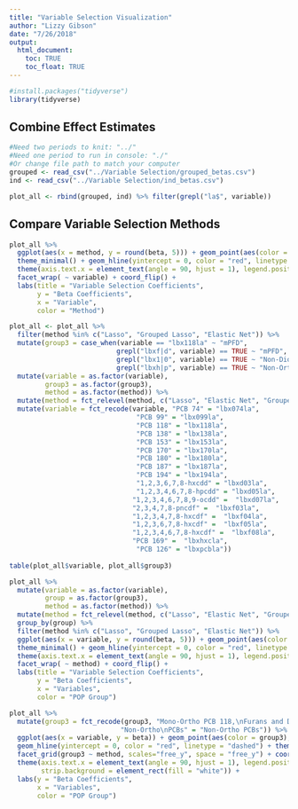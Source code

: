 ```yaml
---
title: "Variable Selection Visualization"
author: "Lizzy Gibson"
date: "7/26/2018"
output: 
  html_document:
    toc: TRUE
    toc_float: TRUE
---
```


```r
#install.packages("tidyverse")
library(tidyverse)
```

## Combine Effect Estimates

```r
#Need two periods to knit: "../"
#Need one period to run in console: "./"
#Or change file path to match your computer
grouped <- read_csv("../Variable Selection/grouped_betas.csv")
ind <- read_csv("../Variable Selection/ind_betas.csv")

plot_all <- rbind(grouped, ind) %>% filter(grepl("la$", variable)) 
```

## Compare Variable Selection Methods

```r
plot_all %>%
  ggplot(aes(x = method, y = round(beta, 5))) + geom_point(aes(color = method)) +
  theme_minimal() + geom_hline(yintercept = 0, color = "red", linetype = "dashed") +
  theme(axis.text.x = element_text(angle = 90, hjust = 1), legend.position = "none") +
  facet_wrap( ~ variable) + coord_flip() + 
  labs(title = "Variable Selection Coefficients", 
       y = "Beta Coefficients",
       x = "Variable", 
       color = "Method")
```

```r
plot_all <- plot_all %>%
  filter(method %in% c("Lasso", "Grouped Lasso", "Elastic Net")) %>%   
  mutate(group3 = case_when(variable == "lbx118la" ~ "mPFD",
                           grepl("lbxf|d", variable) == TRUE ~ "mPFD",
                           grepl("lbx1|0", variable) == TRUE ~ "Non-Dioxin-like PCBs",
                           grepl("lbxh|p", variable) == TRUE ~ "Non-Ortho PCBs")) %>% 
  mutate(variable = as.factor(variable),
         group3 = as.factor(group3),
         method = as.factor(method)) %>% 
  mutate(method = fct_relevel(method, c("Lasso", "Elastic Net", "Grouped Lasso"))) %>% 
  mutate(variable = fct_recode(variable, "PCB 74" = "lbx074la",
                                "PCB 99" = "lbx099la",
                                "PCB 118" = "lbx118la",
                                "PCB 138" = "lbx138la",
                                "PCB 153" = "lbx153la",
                                "PCB 170" = "lbx170la",
                                "PCB 180" = "lbx180la",
                                "PCB 187" = "lbx187la",
                                "PCB 194" = "lbx194la",
                                "1,2,3,6,7,8-hxcdd" = "lbxd03la",
                                "1,2,3,4,6,7,8-hpcdd" = "lbxd05la",
                               "1,2,3,4,6,7,8,9-ocdd" =  "lbxd07la",
                               "2,3,4,7,8-pncdf" =  "lbxf03la",
                               "1,2,3,4,7,8-hxcdf" =  "lbxf04la",
                               "1,2,3,6,7,8-hxcdf" =  "lbxf05la",
                               "1,2,3,4,6,7,8-hxcdf" =  "lbxf08la",
                               "PCB 169" =  "lbxhxcla",
                                "PCB 126" = "lbxpcbla"))
  
table(plot_all$variable, plot_all$group3)                       

plot_all %>% 
  mutate(variable = as.factor(variable),
         group = as.factor(group3),
         method = as.factor(method)) %>% 
  mutate(method = fct_relevel(method, c("Lasso", "Elastic Net", "Grouped Lasso"))) %>% 
  group_by(group) %>% 
  filter(method %in% c("Lasso", "Grouped Lasso", "Elastic Net")) %>% 
  ggplot(aes(x = variable, y = round(beta, 5))) + geom_point(aes(color = group)) +
  theme_minimal() + geom_hline(yintercept = 0, color = "red", linetype = "dashed") +
  theme(axis.text.x = element_text(angle = 90, hjust = 1), legend.position = "bottom") +
  facet_wrap( ~ method) + coord_flip() + 
  labs(title = "Variable Selection Coefficients", 
       y = "Beta Coefficients",
       x = "Variables", 
       color = "POP Group")
```

```r
plot_all %>% 
  mutate(group3 = fct_recode(group3, "Mono-Ortho PCB 118,\nFurans and Dioxins" =  "mPFD",
                            "Non-Ortho\nPCBs" = "Non-Ortho PCBs")) %>% 
  ggplot(aes(x = variable, y = beta)) + geom_point(aes(color = group3), shape = 19) +
  geom_hline(yintercept = 0, color = "red", linetype = "dashed") + theme_bw() +
  facet_grid(group3 ~ method, scales="free_y", space = "free_y") + coord_flip() +
  theme(axis.text.x = element_text(angle = 90, hjust = 1), legend.position = "bottom",
        strip.background = element_rect(fill = "white")) +
  labs(y = "Beta Coefficients",
       x = "Variables", 
       color = "POP Group")
```

